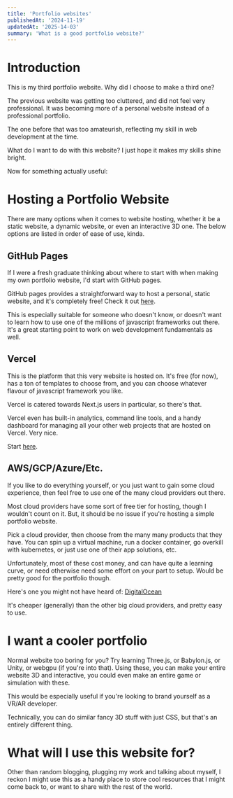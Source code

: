 ```yaml
---
title: 'Portfolio websites'
publishedAt: '2024-11-19'
updatedAt: '2025-14-03'
summary: 'What is a good portfolio website?'
---
```


# Introduction

This is my third portfolio website. Why did I choose to make a third one? 

The previous website was getting too cluttered, and did not feel very professional. It was becoming more of a personal website instead of a professional portfolio.

The one before that was too amateurish, reflecting my skill in web development at the time.

What do I want to do with this website? I just hope it makes my skills shine bright.

Now for something actually useful:

# Hosting a Portfolio Website

There are many options when it comes to website hosting, whether it be a static website, a dynamic website, or even an interactive 3D one.
The below options are listed in order of ease of use, kinda.

## GitHub Pages
If I were a fresh graduate thinking about where to start with when making my own portfolio website, I'd start with GitHub pages.

GitHub pages provides a straightforward way to host a personal, static website, and it's completely free!
Check it out [here](https://docs.github.com/en/pages/getting-started-with-github-pages/creating-a-github-pages-site).

This is especially suitable for someone who doesn't know, or doesn't want to learn how to use one of the millions of javascript frameworks out there.
It's a great starting point to work on web development fundamentals as well.

## Vercel
This is the platform that this very website is hosted on. It's free (for now), has a ton of templates to choose from, and you can choose whatever flavour of javascript framework you like.

Vercel is catered towards Next.js users in particular, so there's that.

Vercel even has built-in analytics, command line tools, and a handy dashboard for managing all your other web projects that are hosted on Vercel.
Very nice.

Start [here](https://vercel.com/templates/next.js/portfolio-starter-kit).

## AWS/GCP/Azure/Etc.
If you like to do everything yourself, or you just want to gain some cloud experience, then feel free to use one of the many cloud providers out there.

Most cloud providers have some sort of free tier for hosting, though I wouldn't count on it.
But, it should be no issue if you're hosting a simple portfolio website.

Pick a cloud provider, then choose from the many many products that they have. 
You can spin up a virtual machine, run a docker container, go overkill with kubernetes, or just use one of their app solutions, etc.

Unfortunately, most of these cost money, and can have quite a learning curve, or need otherwise need some effort on your part to setup. Would be pretty good for the portfolio though.

Here's one you might not have heard of: [DigitalOcean](https://www.digitalocean.com/products/app-platform)

It's cheaper (generally) than the other big cloud providers, and pretty easy to use.

# I want a cooler portfolio

Normal website too boring for you? Try learning Three.js, or Babylon.js, or Unity, or webgpu (if you're into that).
Using these, you can make your entire website 3D and interactive, you could even make an entire game or simulation with these.

This would be especially useful if you're looking to brand yourself as a VR/AR developer.

Technically, you can do similar fancy 3D stuff with just CSS, but that's an entirely different thing.

# What will I use this website for?
Other than random blogging, plugging my work and talking about myself, 
I reckon I might use this as a handy place to store cool resources that I might come back to, or want to share with the rest of the world.
